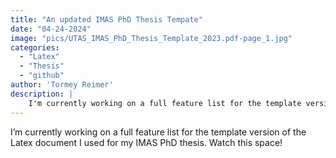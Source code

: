 ```yaml
---
title: "An updated IMAS PhD Thesis Tempate"
date: "04-24-2024"
image: "pics/UTAS_IMAS_PhD_Thesis_Template_2023.pdf-page_1.jpg"
categories: 
  - "Latex"
  - "Thesis"
  - "github"
author: 'Tormey Reimer'
description: |
    I'm currently working on a full feature list for the template version of the Latex document I used for my IMAS PhD thesis. Watch this space!
---
```


I'm currently working on a full feature list for the template version of the Latex document I used for my IMAS PhD thesis. Watch this space!

<!-- ### My Latex journey -->

<!-- I was first introduced to Latex in the first year of my PhD via an introductory lecture organised by a couple of third-year PhD students. I was immediately enamored with the  -->

<!-- ### A glorious legacy -->

<!-- ### A guide to using this template -->

<!-- ### Full feature list -->

<!-- #### Required pages -->

<!-- #### Acronyms -->

<!-- #### Citations -->

<!-- - APA7 citation -->
<!-- - Citation aliases -->

<!-- #### Little useful commands -->

<!-- - Species -->
